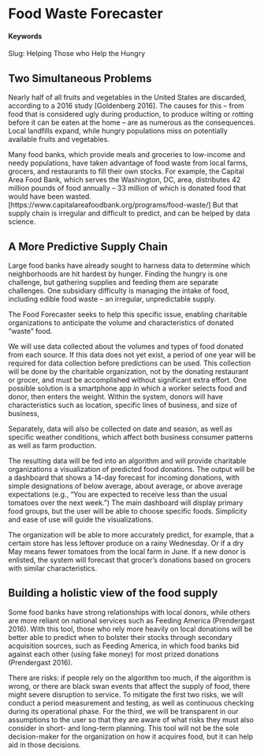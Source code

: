 # Food Waste Forecaster {#slug-one}

#### Keywords {-}

Slug: Helping Those who Help the Hungry

## Two Simultaneous Problems

Nearly half of all fruits and vegetables in the United States are discarded, according to a 2016 study [Goldenberg 2016]. The causes for this – from food that is considered ugly during production, to produce wilting or rotting before it can be eaten at the home – are as numerous as the consequences. Local landfills expand, while hungry populations miss on potentially available fruits and vegetables.

Many food banks, which provide meals and groceries to low-income and needy populations, have taken advantage of food waste from local farms, grocers, and restaurants to fill their own stocks. For example, the Capital Area Food Bank, which serves the Washington, DC, area, distributes 42 million pounds of food annually – 33 million of which is donated food that would have been wasted. [https://www.capitalareafoodbank.org/programs/food-waste/] But that supply chain is irregular and difficult to predict, and can be helped by data science.

## A More Predictive Supply Chain

Large food banks have already sought to harness data to determine which neighborhoods are hit hardest by hunger. Finding the hungry is one challenge, but gathering supplies and feeding them are separate challenges. One subsidiary difficulty is managing the intake of food, including edible food waste – an irregular, unpredictable supply. 

The Food Forecaster seeks to help this specific issue, enabling charitable organizations to anticipate the volume and characteristics of donated “waste” food.

We will use data collected about the volumes and types of food donated from each source. If this data does not yet exist, a period of one year will be required for data collection before predictions can be used. This collection will be done by the charitable organization, not by the donating restaurant or grocer, and must be accomplished without significant extra effort. One possible solution is a smartphone app in which a worker selects food and donor, then enters the weight. Within the system, donors will have characteristics such as location, specific lines of business, and size of business,

Separately, data will also be collected on date and season, as well as specific weather conditions, which affect both business consumer patterns as well as farm production. 

The resulting data will be fed into an algorithm and will provide charitable organizations a visualization of predicted food donations. The output will be a dashboard that shows a 14-day forecast for incoming donations, with simple designations of below average, about average, or above average expectations (e.g., “You are expected to receive less than the usual tomatoes over the next week.”) The main dashboard will display primary food groups, but the user will be able to choose specific foods. Simplicity and ease of use will guide the visualizations. 

The organization will be able to more accurately predict, for example, that a certain store has less leftover produce on a rainy Wednesday. Or if a dry May means fewer tomatoes from the local farm in June. If a new donor is enlisted, the system will forecast that grocer’s donations based on grocers with similar characteristics. 

## Building a holistic view of the food supply

Some food banks have strong relationships with local donors, while others are more reliant on national services such as Feeding America (Prendergast 2016). With this tool, those who rely more heavily on local donations will be better able to predict when to bolster their stocks through secondary acquisition sources, such as Feeding America, in which food banks bid against each other (using fake money) for most prized donations (Prendergast 2016).

There are risks: if people rely on the algorithm too much, if the algorithm is wrong, or there are black swan events that affect the supply of food, there might severe disruption to service. To mitigate the first two risks, we will conduct a period measurement and testing, as well as continuous checking during its operational phase. For the third, we will be transparent in our assumptions to the user so that they are aware of what risks they must also consider in short- and long-term planning. This tool will not be the sole decision-maker for the organization on how it acquires food, but it can help aid in those decisions.
